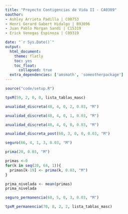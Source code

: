 ```yaml
---
title: "Proyecto Contigencias de Vida II - CA0309"
oauthor: 
- Ashley Arrieta Padilla | C00753
- Henri Gerard Gabert Hidalgo | B93096
- Juan Pablo Morgan Sandí | C15319
- Erick Venegas Espinoza | C09319

date: "`r Sys.Date()`"
output: 
  html_document:
    theme: flatly
    toc: yes
    toc_float:
      collapsed: true
  extra_dependencies: ['amsmath', 'someotherpackage']
---
```


```r
source("code/setup.R")
```

```r
tpxM(59, 2, 0, 0, lista_tablas_masc)
```
```r
anualidad_discreta(48, 4, 0, 2, 0.03, "M")
```

```r
anualidad_discreta(48, 4, 0, 1, 0.03, "M")
```
```r
anualidad_discreta(48, 4, 0, 0, 0.03, "M")
```

```r
anualidad_discreta_post(60, 3, 0, 0, 0.03, "M")
```

```r
seguro(66, 4, 1, 3, 0.03, "M")
```


```r
prima(20, 0.03, "M")
```

```r
primas <-0
for(k in seq(20, 64, 1)){
  primas[k-19] <- prima(k, 0.03, "M")
}

prima_nivelada <- mean(primas)
prima_nivelada
```
```r
seguro_permanencia(68, 5, 0, 3, 0.03, "M")
```

```r
tpxM_permanencia(70, 8, 2, 2, lista_tablas_masc)
```

